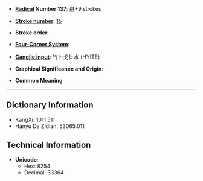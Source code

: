 * '''[[Wiktionary:Chinese radical index| Radical]] Number 137''': [[Wiktionary:Chinese radical index 舟|舟]]+9 strokes

* '''[[Wiktionary:Chinese total strokes index|Stroke number]]''': [[Wiktionary:Chinese total strokes index 15|15]]

* '''Stroke order''': 

* '''[[Wiktionary:Chinese four corner index|Four-Corner System]]''': 

* '''[[Wiktionary:Chinese Cangjie index|Cangjie input]]''': 竹卜戈廿水 (HYITE)

* '''Graphical Significance and Origin''': 

* '''Common Meaning'''

----

== Dictionary Information ==

* KangXi: 1011.511
* Hanyu Da Zidian: 53065.011

== Technical Information ==

* '''Unicode''':
** Hex: 8254
** Decimal: 33364